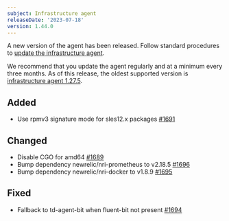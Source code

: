 ```yaml
---
subject: Infrastructure agent
releaseDate: '2023-07-18'
version: 1.44.0
---
```


A new version of the agent has been released. Follow standard procedures to [update the infrastructure agent](/docs/infrastructure/install-configure-manage-infrastructure/update-or-uninstall/update-infrastructure-agent).

We recommend that you update the agent regularly and at a minimum every three months. As of this release, the oldest supported version is [infrastructure agent 1.27.5](https://docs.newrelic.com/docs/release-notes/infrastructure-release-notes/infrastructure-agent-release-notes/new-relic-infrastructure-agent-1275/).

## Added
* Use rpmv3 signature mode for sles12.x packages [#1691](https://github.com/newrelic/infrastructure-agent/pull/1691)

## Changed
* Disable CGO for amd64 [#1689](https://github.com/newrelic/infrastructure-agent/pull/1689)
* Bump dependency newrelic/nri-prometheus to v2.18.5 [#1696](https://github.com/newrelic/infrastructure-agent/pull/1696)
* Bump dependency newrelic/nri-docker to v1.8.9 [#1695](https://github.com/newrelic/infrastructure-agent/pull/1695)

## Fixed
* Fallback to td-agent-bit when fluent-bit not present [#1694](https://github.com/newrelic/infrastructure-agent/pull/1694)
